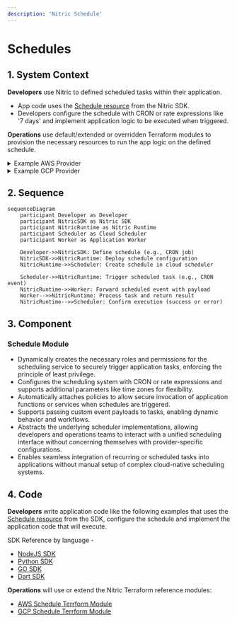 ```yaml
---
description: 'Nitric Schedule'
---
```


# Schedules

## 1. System Context

**Developers** use Nitric to defined scheduled tasks within their application.

- App code uses the [Schedule resource](/schedules) from the Nitric SDK.
- Developers configure the schedule with CRON or rate expressions like '7 days' and implement application logic to be executed when triggered.

**Operations** use default/extended or overridden Terraform modules to provision the necessary resources to run the app logic on the defined schedule.

<details>
  <summary>Example AWS Provider</summary>

- **Lambda function** is deployed as a packaged container image uploaded to an Amazon Elastic Container Registry (Amazon ECR).
- **AWS EventBridge** is used to schedule and trigger Lambda functions.
- **AWS IAM** provides the role/policies allowing EventBridge to invoke the Lambda functions securely.

```mermaid
flowchart TD
    Developer["Developer"]
    Operations["Operations"]
    App["nitric up"]
    EventBridge["EventBridge<br>(AWS Scheduler)"]
    Lambda["AWS Lambda<br>Deployed function(s)"]
    IAM["AWS IAM"]

    Developer -->|Code| App
    Operations -->|Terraform| App
    App -->|Create AWS schedules| EventBridge
    App -->|Create AWS IAM Roles / Policies| IAM
    EventBridge -->|Invokes| Lambda
    IAM -->|Attach Policy| Lambda
    App -->|Deploy Container App| Lambda

classDef default line-height:1;
classDef edgeLabel line-height:2;
```

</details>
<details>
  <summary>Example GCP Provider</summary>

- **Google Cloud Run** is deployed as a container image stored in **Google Artifact Registry (GCR)**.
- **Google Cloud Scheduler** is used to schedule and trigger **Google Cloud Run** functions via an HTTP trigger.
- **Google IAM** provides the role/policies allowing **Cloud Scheduler** to invoke the **Cloud Run** service securely.

```mermaid
flowchart TD
    Developer["Developer"]
    Operations["Operations"]
    App["nitric up"]
    CloudScheduler["Cloud Scheduler<br>(GCP Scheduler)"]
    CloudRun["Google Cloud Run<br>Deployed function(s)"]
    IAM["Google IAM"]

    Developer -->|Code| App
    Operations -->|Terraform| App
    App -->|Create GCP schedules| CloudScheduler
    App -->|Create GCP IAM Roles / Policies| IAM
    CloudScheduler -->|Invokes| CloudRun
    IAM -->|Attach Policy| CloudRun
    App -->|Deploy Container App| CloudRun

classDef default line-height:1;
classDef edgeLabel line-height:2;
```

</details>

## 2. Sequence

```mermaid
sequenceDiagram
    participant Developer as Developer
    participant NitricSDK as Nitric SDK
    participant NitricRuntime as Nitric Runtime
    participant Scheduler as Cloud Scheduler
    participant Worker as Application Worker

    Developer->>NitricSDK: Define schedule (e.g., CRON job)
    NitricSDK->>NitricRuntime: Deploy schedule configuration
    NitricRuntime->>Scheduler: Create schedule in cloud scheduler

    Scheduler->>NitricRuntime: Trigger scheduled task (e.g., CRON event)
    NitricRuntime->>Worker: Forward scheduled event with payload
    Worker-->>NitricRuntime: Process task and return result
    NitricRuntime-->>Scheduler: Confirm execution (success or error)
```

## 3. Component

### Schedule Module

- Dynamically creates the necessary roles and permissions for the scheduling service to securely trigger application tasks, enforcing the principle of least privilege.
- Configures the scheduling system with CRON or rate expressions and supports additional parameters like time zones for flexibility.
- Automatically attaches policies to allow secure invocation of application functions or services when schedules are triggered.
- Supports passing custom event payloads to tasks, enabling dynamic behavior and workflows.
- Abstracts the underlying scheduler implementations, allowing developers and operations teams to interact with a unified scheduling interface without concerning themselves with provider-specific configurations.
- Enables seamless integration of recurring or scheduled tasks into applications without manual setup of complex cloud-native scheduling systems.

## 4. Code

**Developers** write application code like the following examples that uses the [Schedule resource](/schedules) from the SDK, configure the schedule and implement the application code that will execute.

SDK Reference by language -

- [NodeJS SDK](/reference/nodejs/schedule/schedule)
- [Python SDK](/reference/python/schedule/schedule)
- [GO SDK](/reference/go/schedule/schedule)
- [Dart SDK](/reference/dart/schedule/schedule)

**Operations** will use or extend the Nitric Terraform reference modules:

- [AWS Schedule Terrform Module](https://github.com/nitrictech/nitric/blob/main/cloud/aws/deploytf/.nitric/modules/schedule/main.tf)
- [GCP Schedule Terrform Module](https://github.com/nitrictech/nitric/blob/main/cloud/gcp/deploytf/.nitric/modules/schedule/main.tf)

